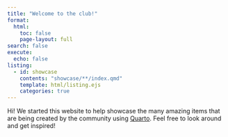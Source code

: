 ```yaml
---
title: "Welcome to the club!"
format:
  html:
    toc: false
    page-layout: full
search: false
execute:
  echo: false
listing:
  - id: showcase
    contents: "showcase/**/index.qmd"
    template: html/listing.ejs
    categories: true
---
```


Hi! We started this website to help showcase the many amazing items that are being created by the community using [Quarto](https://www.quarto.org). Feel free to look around and get inspired!

:::{#showcase}
:::

